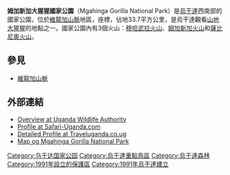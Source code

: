 {{Infobox Protected area 
| name = 姆加新加大猩猩國家公園
| iucn_category = II
| photo = 
| photo_caption = 
| location = {{flag|Uganda}}
| nearest_city = 
| coords = {{coord|01|22|S|29|39|E|region:UG_type:landmark_source:dewiki|display=inline,title}}
| map   = Uganda
| map_caption = 姆加新加大猩猩國家公園的位置
| lat_d =01
| lat_m =22
| lat_s = 
| lat_NS = S
| long_d = 29
| long_m = 39
| long_s = 
| long_EW = E
| area = 33.7平方公里
| established = 
| visitation_num = 
| visitation_year = 
| governing_body = 
}}

'''姆加新加大猩猩國家公園'''（Mgahinga Gorilla National Park）是[[烏干達|烏干達]]西南部的國家公園，位於[[維龍加山脈|維龍加山脈]]地區，座標{{Coord|1|22|S|29|39|E}}，佔地33.7平方公里，是烏干達觀看[[山地大猩猩|山地大猩猩]]的地點之一。國家公園內有3個火山︰[[穆哈武拉火山|穆哈武拉火山]]、[[姆加新加火山|姆加新加火山]]和[[薩比尼奧火山|薩比尼奧火山]]。

==參見==
* [[維龍加山脈|維龍加山脈]]

==外部連結==
* [https://web.archive.org/web/20091216073555/http://www.uwa.or.ug/mgahinga.html Overview at Uganda Wildlife Authority]
* [http://www.safari-uganda.com/uganda/mgahinga.php Profile at Safari-Uganda.com]{{Wayback|url=http://www.safari-uganda.com/uganda/mgahinga.php |date=20100515072334 }}
* [https://web.archive.org/web/20091125201748/http://www.traveluganda.co.ug/mgahinga.asp Detailed Profile at Traveluganda.co.ug]
* [http://www.traveluganda.co.ug/maps/NewAfrica/mgahinga.pdf Map og Mgahinga Gorilla National Park]{{Wayback|url=http://www.traveluganda.co.ug/maps/NewAfrica/mgahinga.pdf |date=20101129014225 }}

{{DEFAULTSORT:Mgahinga}}
[[Category:乌干达国家公园|Category:乌干达国家公园]]
[[Category:烏干達重點鳥區|Category:烏干達重點鳥區]]
[[Category:烏干達森林|Category:烏干達森林]]
[[Category:1991年設立的保護區|Category:1991年設立的保護區]]
[[Category:1991年烏干達建立|Category:1991年烏干達建立]]

{{Uganda-geo-stub}}